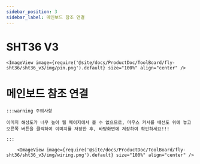 ```yaml
---
sidebar_position: 3
sidebar_label: 메인보드 참조 연결
---
```




# SHT36 V3

    <ImageView image={require('@site/docs/ProductDoc/ToolBoard/fly-sht36/sht36_v3/img/pin.png').default} size="100%" align="center" />


# 메인보드 참조 연결

    :::warning 주의사항

    이미지 해상도가 너무 높아 웹 페이지에서 볼 수 없으므로, 마우스 커서를 배선도 위에 놓고 오른쪽 버튼을 클릭하여 이미지를 저장한 후, 바탕화면에 저장하여 확인하세요!!!

    :::

        <ImageView image={require('@site/docs/ProductDoc/ToolBoard/fly-sht36/sht36_v3/img/wiring.png').default} size="100%" align="center" />